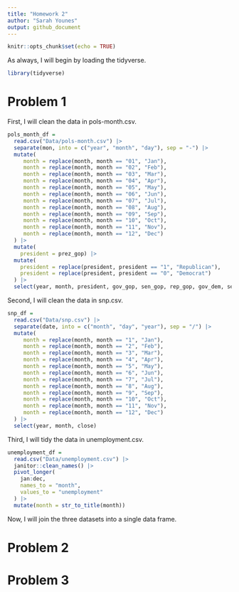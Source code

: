 ```yaml
---
title: "Homework 2"
author: "Sarah Younes"
output: github_document
---
```


```r
knitr::opts_chunk$set(echo = TRUE)
```

As always, I will begin by loading the tidyverse.

```r
library(tidyverse)
```

# Problem 1

First, I will clean the data in pols-month.csv.

```r
pols_month_df =
  read.csv("Data/pols-month.csv") |>
  separate(mon, into = c("year", "month", "day"), sep = "-") |>
  mutate(
     month = replace(month, month == "01", "Jan"),
     month = replace(month, month == "02", "Feb"),
     month = replace(month, month == "03", "Mar"),
     month = replace(month, month == "04", "Apr"),
     month = replace(month, month == "05", "May"),
     month = replace(month, month == "06", "Jun"),
     month = replace(month, month == "07", "Jul"),
     month = replace(month, month == "08", "Aug"),
     month = replace(month, month == "09", "Sep"),
     month = replace(month, month == "10", "Oct"),
     month = replace(month, month == "11", "Nov"),
     month = replace(month, month == "12", "Dec")
  ) |>
  mutate(
    president = prez_gop) |>
  mutate(
    president = replace(president, president == "1", "Republican"),
    president = replace(president, president == "0", "Democrat")
  ) |>
  select(year, month, president, gov_gop, sen_gop, rep_gop, gov_dem, sen_dem, rep_dem)
```
    
Second, I will clean the data in snp.csv.

```r
snp_df =
  read.csv("Data/snp.csv") |>
  separate(date, into = c("month", "day", "year"), sep = "/") |>
  mutate(
     month = replace(month, month == "1", "Jan"),
     month = replace(month, month == "2", "Feb"),
     month = replace(month, month == "3", "Mar"),
     month = replace(month, month == "4", "Apr"),
     month = replace(month, month == "5", "May"),
     month = replace(month, month == "6", "Jun"),
     month = replace(month, month == "7", "Jul"),
     month = replace(month, month == "8", "Aug"),
     month = replace(month, month == "9", "Sep"),
     month = replace(month, month == "10", "Oct"),
     month = replace(month, month == "11", "Nov"),
     month = replace(month, month == "12", "Dec")
  ) |>
  select(year, month, close)
```
    
Third, I will tidy the data in unemployment.csv.

```r
unemployment_df =
  read.csv("Data/unemployment.csv") |>
  janitor::clean_names() |>
  pivot_longer(
    jan:dec,
    names_to = "month",
    values_to = "unemployment"
  ) |>
  mutate(month = str_to_title(month))
```

Now, I will join the three datasets into a single data frame.

# Problem 2

# Problem 3